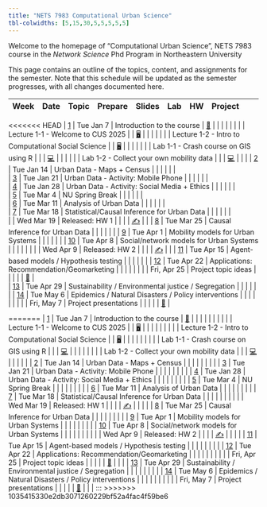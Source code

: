 ```yaml
---
title: "NETS 7983 Computational Urban Science"
tbl-colwidths: [5,15,30,5,5,5,5,5]
---
```


Welcome to the homepage of "Computational Urban Science", NETS 7983 course in the *Network Science* Phd Program in Northeastern University

This page contains an outline of the topics, content, and assignments for the semester. Note that this schedule will be updated as the semester progresses, with all changes documented here.

::: column-screen-inset-right
|           Week           | Date        | Topic                                                |                  Prepare                  |                 Slides                  |                     Lab                     |         HW          |                  Project                   |     |     |
|:------:|--------|--------|:------:|:------:|:------:|:------:|:------:|:------:|:------:|
<<<<<<< HEAD
| [1](/weeks/week-1.html)  | Tue Jan 7   | Introduction to the course                    | [📖](/weeks/week-1.html "Week 1 Summary") |                                       |                                           |                     |             |
|                          |             | Lecture 1-1 - Welcome to CUS 2025               |                                         | [🖥️](/slides/lec-1-1.html "Lab slides") |                                           |                     |             |
|                          |             | Lecture 1-2 - Intro to Computational Social Science |                                     | [🖥️](/slides/lec-1-2.html "Lab slides") |                                           |                     |             |
|                          |             | Lab 1-1 - Crash course on GIS using R         |                                           |                                       | [💻](/labs/lab-1-1.html "Lab instructions") |                   |             |
|                          |             | Lab 1-2 - Collect your own mobility data      |                                           |                                       | [💻](/labs/lab-1-2.html "Lab instructions") |                   |             |
| [2](/weeks/week-2.html)  | Tue Jan 14  | Urban Data - Maps + Census                    |                                           |                                       |                                           |                     |             |      
| [3](/weeks/week-3.html)  | Tue Jan 21  | Urban Data - Activity: Mobile Phone           |                                           |                                       |                                           |                     |             |                                                        
| [4](/weeks/week-4.html)  | Tue Jan 28  | Urban Data - Activity: Social Media + Ethics  |                                           |                                       |                                           |                     |             |                                                           
| [5](/weeks/week-5.html)  | Tue Mar 4   | NU Spring Break                               |                                           |                                       |                                           |                     |             |           
| [6](/weeks/week-6.html)  | Tue Mar 11  | Analysis of Urban Data                        |                                           |                                       |                                           |                     |             |    
| [7](/weeks/week-1.html)  | Tue Mar 18  | Statistical/Causal Inference for Urban Data   |                                           |                                       |                                           |                     |             |   
|                          | Wed Mar 19  | Released: HW 1                                |                                           |                                       |                                           | [✍️](/hw/hw-1.html) |             |
| [8](/weeks/week-1.html)  | Tue Mar 25  | Causal Inference for Urban Data               |                                           |                                       |                                           |                     |             |
| [9](/weeks/week-1.html)  | Tue Apr 1   | Mobility models for Urban Systems             |                                           |                                       |                                           |                     |             |
| [10](/weeks/week-1.html) | Tue Apr 8   | Social/network models for Urban Systems       |                                           |                                       |                                           |                     |             |
|                          | Wed Apr 9   | Released: HW 2                                |                                           |                                       |                                           | [✍️](/hw/hw-2.html) |             |
| [11](/weeks/week-1.html) | Tue Apr 15  | Agent-based models / Hypothesis testing       |                                           |                                       |                                           |                     |             |
| [12](/weeks/week-1.html) | Tue Apr 22  | Applications: Recommendation/Geomarketing     |                                           |                                       |                                           |                     |             |
|                          | Fri, Apr 25 | Project topic ideas                           |                                           |                                       |                                           |                     | [📂](project-description.html#topic-ideas)            |  
| [13](/weeks/week-1.html) | Tue Apr 29  | Sustainability / Environmental justice / Segregation  |                                           |                                       |                                           |                     |             |
| [14](/weeks/week-1.html) | Tue May 6   | Epidemics / Natural Disasters / Policy interventions  |                                           |                                       |                                           |                     |             |                                 |
|                          | Fri, May 7  | Project presentations                         |                                           |                                       |                                           |                     | [📂](project-description.html#topic-ideas)            |  

:::
=======
| [1](/weeks/week-1.html)  | Tue Jan 7   | Introduction to the course                           | [📖](/weeks/week-1.html "Week 1 Summary") |                                         |                                             |                     |                                            |     |     |
|                          |             | Lecture 1-1 - Welcome to CUS 2025                    |                                           | [🖥️](/slides/lec-1-1.html "Lab slides") |                                             |                     |                                            |     |     |
|                          |             | Lecture 1-2 - Intro to Computational Social Science  |                                           | [🖥️](/slides/lec-1-2.html "Lab slides") |                                             |                     |                                            |     |     |
|                          |             | Lab 1-1 - Crash course on GIS using R                |                                           |                                         | [💻](/labs/lab-1-1.html "Lab instructions") |                     |                                            |     |     |
|                          |             | Lab 1-2 - Collect your own mobility data             |                                           |                                         | [💻](/labs/lab-1-2.html "Lab instructions") |                     |                                            |     |     |
| [2](/weeks/week-2.html)  | Tue Jan 14  | Urban Data - Maps + Census                           |                                           |                                         |                                             |                     |                                            |     |     |
| [3](/weeks/week-3.html)  | Tue Jan 21  | Urban Data - Activity: Mobile Phone                  |                                           |                                         |                                             |                     |                                            |     |     |
| [4](/weeks/week-4.html)  | Tue Jan 28  | Urban Data - Activity: Social Media + Ethics         |                                           |                                         |                                             |                     |                                            |     |     |
| [5](/weeks/week-5.html)  | Tue Mar 4   | NU Spring Break                                      |                                           |                                         |                                             |                     |                                            |     |     |
| [6](/weeks/week-6.html)  | Tue Mar 11  | Analysis of Urban Data                               |                                           |                                         |                                             |                     |                                            |     |     |
| [7](/weeks/week-1.html)  | Tue Mar 18  | Statistical/Causal Inference for Urban Data          |                                           |                                         |                                             |                     |                                            |     |     |
|                          | Wed Mar 19  | Released: HW 1                                       |                                           |                                         |                                             | [✍️](/hw/hw-1.html) |                                            |     |     |
| [8](/weeks/week-1.html)  | Tue Mar 25  | Causal Inference for Urban Data                      |                                           |                                         |                                             |                     |                                            |     |     |
| [9](/weeks/week-1.html)  | Tue Apr 1   | Mobility models for Urban Systems                    |                                           |                                         |                                             |                     |                                            |     |     |
| [10](/weeks/week-1.html) | Tue Apr 8   | Social/network models for Urban Systems              |                                           |                                         |                                             |                     |                                            |     |     |
|                          | Wed Apr 9   | Released: HW 2                                       |                                           |                                         |                                             | [✍️](/hw/hw-2.html) |                                            |     |     |
| [11](/weeks/week-1.html) | Tue Apr 15  | Agent-based models / Hypothesis testing              |                                           |                                         |                                             |                     |                                            |     |     |
| [12](/weeks/week-1.html) | Tue Apr 22  | Applications: Recommendation/Geomarketing            |                                           |                                         |                                             |                     |                                            |     |     |
|                          | Fri, Apr 25 | Project topic ideas                                  |                                           |                                         |                                             |                     | [📂](project-description.html#topic-ideas) |     |     |
| [13](/weeks/week-1.html) | Tue Apr 29  | Sustainability / Environmental justice / Segregation |                                           |                                         |                                             |                     |                                            |     |     |
| [14](/weeks/week-1.html) | Tue May 6   | Epidemics / Natural Disasters / Policy interventions |                                           |                                         |                                             |                     |                                            |     |     |
|                          | Fri, May 7  | Project presentations                                |                                           |                                         |                                             |                     | [📂](project-description.html#topic-ideas) |     |     |
:::
>>>>>>> 1035415330e2db3071260229bf52a4fac4f59be6
